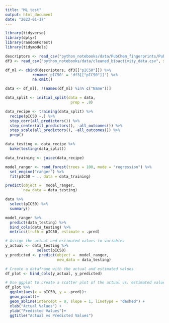 ```yaml
---
title: "ML test"
output: html_document
date: "2023-01-17"
---
```


```r
library(tidyverse)
library(dplyr)
library(randomForest)
library(tidymodels)
```

```r
descriptors <- read_csv("python_notebooks/data/PubChem_fingerprints/PubChem.csv", show_col_types = FALSE)
df3 <- read_csv("python_notebooks/data/cleaned_bioactivity_data.csv", show_col_types = FALSE)
```

```r
df_ml <- cbind(descriptors, df3[["pIC50"]]) %>% 
            rename('pIC50' = 'df3[["pIC50"]]') %>% 
            na.omit()
```

```r

data <- df_ml[, !(names(df_ml) %in% c("Name"))]

data_split <- initial_split(data = data,
                             prop = .8)

data_recipe <- training(data_split) %>%
  recipe(pIC50 ~.) %>%
  step_corr(all_predictors()) %>%
  step_center(all_predictors(), -all_outcomes()) %>%
  step_scale(all_predictors(), -all_outcomes()) %>%
  prep()

data_testing <- data_recipe %>%
  bake(testing(data_split)) 

data_training <- juice(data_recipe)

model_ranger <- rand_forest(trees = 100, mode = "regression") %>%
  set_engine("ranger") %>%
  fit(pIC50 ~ ., data = data_training)

```

```r
predict(object =  model_ranger, 
        new_data = data_testing)
```
```r
data %>% 
  select(pIC50) %>% 
  summary()
```


```r
model_ranger %>%
  predict(data_testing) %>%
  bind_cols(data_testing) %>%
  metrics(truth = pIC50, estimate = .pred)
```
```r


# Assign the actual and estimated values to variables
y_actual <- data_testing %>% 
              select(pIC50)
y_predicted <- predict(object =  model_ranger, 
                       new_data = data_testing)

# Create a dataframe with the actual and estimated values
df_plot <- bind_cols(y_actual, y_predicted)

# Use ggplot to create a scatter plot of the actual vs. estimated values
df_plot %>% 
  ggplot(aes(x = pIC50, y = .pred))+
  geom_point()+
  geom_abline(intercept = 0, slope = 1, linetype = "dashed") +
  xlab("Actual Values") +
  ylab("Predicted Values")+
  ggtitle("Actual vs Predicted Values")
```


